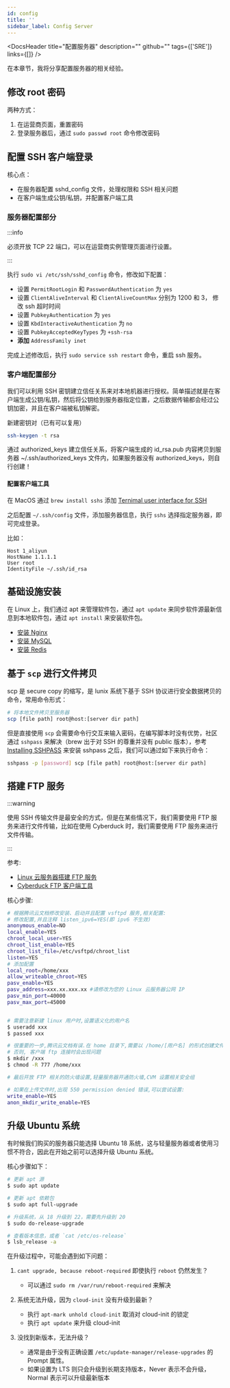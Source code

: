 ```yaml
---
id: config
title: ''
sidebar_label: Config Server
---
```



<DocsHeader
  title="配置服务器"
  description=""
  github=""
  tags={['SRE']}
  links={[]}
/>

在本章节，我将分享配置服务器的相关经验。

## 修改 root 密码

两种方式：

1. 在运营商页面，重置密码
2. 登录服务器后，通过 `sudo passwd root` 命令修改密码

## 配置 SSH 客户端登录

核心点：

- 在服务器配置 sshd_config 文件，处理权限和 SSH 相关问题
- 在客户端生成公钥/私钥，并配置客户端工具

### 服务器配置部分

:::info

必须开放 TCP 22 端口，可以在运营商实例管理页面进行设置。

:::

执行 `sudo vi /etc/ssh/sshd_config` 命令，修改如下配置：

- 设置 `PermitRootLogin` 和 `PasswordAuthentication` 为 `yes`
- 设置 `ClientAliveInterval` 和 `ClientAliveCountMax` 分别为 1200 和 3， 修改 ssh 超时时间
- 设置 `PubkeyAuthentication` 为 `yes`
- 设置 `KbdInteractiveAuthentication` 为 `no`
- 设置 `PubkeyAcceptedKeyTypes` 为 `+ssh-rsa`
- **添加** `AddressFamily inet`

完成上述修改后，执行 `sudo service ssh restart` 命令，重启 ssh 服务。

### 客户端配置部分

我们可以利用 SSH 密钥建立信任关系来对本地机器进行授权。简单描述就是在客户端生成公钥/私钥，然后将公钥给到服务器指定位置，之后数据传输都会经过公钥加密，并且在客户端被私钥解密。

新建密钥对（已有可以复用）

```bash
ssh-keygen -t rsa
```

通过 authorized_keys 建立信任关系，将客户端生成的 id_rsa.pub 内容拷贝到服务器 ~/.ssh/authorized_keys 文件内，如果服务器没有 authorized_keys，则自行创建！

#### 配置客户端工具

在 MacOS 通过 `brew install sshs` 添加 [Ternimal user interface for SSH](https://github.com/quantumsheep/sshs)

之后配置 `~/.ssh/config` 文件，添加服务器信息，执行 `sshs` 选择指定服务器，即可完成登录。

比如：

```title=~/.ssh/config
Host 1_aliyun
HostName 1.1.1.1
User root
IdentityFile ~/.ssh/id_rsa
```

## 基础设施安装

在 Linux 上，我们通过 apt 来管理软件包，通过 `apt update` 来同步软件源最新信息到本地软件包，通过 `apt install` 来安装软件包。

- [安装 Nginx](./nginx#install)
- [安装 MySQL](/docs/before-dev/data-services/entry/#linux-安装-mysql)
- [安装 Redis](/docs/before-dev/data-services/entry/#设置-redis)

## 基于 `scp` 进行文件拷贝

scp 是 secure copy 的缩写，是 lunix 系统下基于 SSH 协议进行安全数据拷贝的命令，常用命令形式：

```bash
# 将本地文件拷贝至服务器
scp [file path] root@host:[server dir path]
```

但是直接使用 `scp` 会需要命令行交互来输入密码，在编写脚本时没有优势，社区通过 `sshpass` 来解决（brew 出于对 SSH 的尊重并没有 public 版本），参考 [Installing SSHPASS](https://gist.github.com/arunoda/7790979) 来安装 sshpass 之后，我们可以通过如下来执行命令：

```bash
sshpass -p [password] scp [file path] root@host:[server dir path]
```

## 搭建 FTP 服务

:::warning

使用 SSH 传输文件是最安全的方式，但是在某些情况下，我们需要使用 FTP 服务来进行文件传输，比如在使用 Cyberduck 时，我们需要使用 FTP 服务来进行文件传输。

:::

参考:

- [Linux 云服务器搭建 FTP 服务](https://cloud.tencent.com/document/product/213/10912)
- [Cyberduck FTP 客户端工具](https://cyberduck.io/)

核心步骤:

```bash
# 根据腾讯云文档修改安装、启动并且配置 vsftpd 服务,相关配置:
# 修改配置,并且注释 listen_ipv6=YES(即 ipv6 不生效)
anonymous_enable=NO
local_enable=YES
chroot_local_user=YES
chroot_list_enable=YES
chroot_list_file=/etc/vsftpd/chroot_list
listen=YES
# 添加配置
local_root=/home/xxx
allow_writeable_chroot=YES
pasv_enable=YES
pasv_address=xxx.xx.xxx.xx #请修改为您的 Linux 云服务器公网 IP
pasv_min_port=40000
pasv_max_port=45000


# 需要注意新建 linux 用户时,设置语义化的用户名
$ useradd xxx
$ passed xxx

# 很重要的一步,腾讯云文档有误.在 home 目录下,需要以 /home/[用户名] 的形式创建文件夹,并且赋予权限
# 否则, 客户端 ftp 连接时会出现问题
$ mkdir /xxx
$ chmod -R 777 /home/xxx

# 最后开放 FTP 相关的防火墙设置,轻量服务器开通防火墙,CVM 设置相关安全组

# 如果在上传文件时,出现 550 permission denied 错误,可以尝试设置:
write_enable=YES
anon_mkdir_write_enable=YES
```

## 升级 Ubuntu 系统

有时候我们购买的服务器只能选择 Ubuntu 18 系统，这与轻量服务器或者使用习惯不符合，因此在开始之前可以选择升级 Ubuntu 系统。

核心步骤如下：

```bash
# 更新 apt 源
$ sudo apt update

# 更新 apt 依赖包
$ sudo apt full-upgrade

# 升级系统，从 18 升级到 22，需要先升级到 20
$ sudo do-release-upgrade

# 查看版本信息，或者 `cat /etc/os-release`
$ lsb_release -a
```

在升级过程中，可能会遇到如下问题：

1. `cant upgrade, because reboot-required` 即使执行 `reboot` 仍然发生？

   - 可以通过 `sudo rm /var/run/reboot-required` 来解决

2. 系统无法升级，因为 `cloud-init` 没有升级到最新？

   - 执行 `apt-mark unhold cloud-init` 取消对 cloud-init 的锁定
   - 执行 `apt update` 来升级 cloud-init

3. 没找到新版本，无法升级？

   - 通常是由于没有正确设置 `/etc/update-manager/release-upgrades` 的 Prompt 属性。
   - 如果设置为 LTS 则只会升级到长期支持版本，Never 表示不会升级，Normal 表示可以升级最新版本

